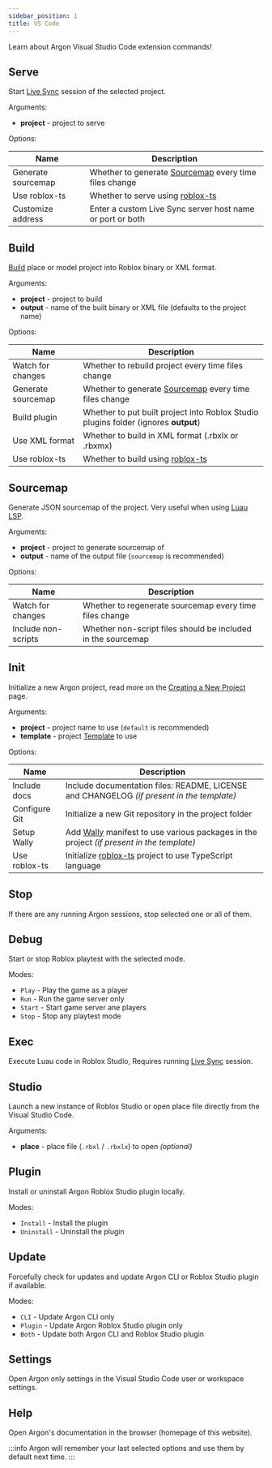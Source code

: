 ```yaml
---
sidebar_position: 1
title: VS Code
---
```


Learn about Argon Visual Studio Code extension commands!

## Serve

Start [Live Sync](../getting-started/common-usage.mdx#live-sync) session of the selected project.

Arguments:

- **project** - project to serve

Options:

| Name               | Description                                                         |
| ------------------ | ------------------------------------------------------------------- |
| Generate sourcemap | Whether to generate [Sourcemap](#sourcemap) every time files change |
| Use roblox-ts      | Whether to serve using [roblox-ts](https://roblox-ts.com/)          |
| Customize address  | Enter a custom Live Sync server host name or port or both           |

## Build

[Build](../getting-started/common-usage.mdx#project-building) place or model project into Roblox binary or XML format.

Arguments:

- **project** - project to build
- **output** - name of the built binary or XML file (defaults to the project name)

Options:

| Name               | Description                                                                         |
| ------------------ | ----------------------------------------------------------------------------------- |
| Watch for changes  | Whether to rebuild project every time files change                                  |
| Generate sourcemap | Whether to generate [Sourcemap](#sourcemap) every time files change                 |
| Build plugin       | Whether to put built project into Roblox Studio plugins folder (ignores **output**) |
| Use XML format     | Whether to build in XML format (.rbxlx or .rbxmx)                                   |
| Use roblox-ts      | Whether to build using [roblox-ts](https://roblox-ts.com/)                          |

## Sourcemap

Generate JSON sourcemap of the project. Very useful when using [Luau LSP](https://github.com/JohnnyMorganz/luau-lsp).

Arguments:

- **project** - project to generate sourcemap of
- **output** - name of the output file (`sourcemap` is recommended)

Options:

| Name                | Description                                                  |
| ------------------- | ------------------------------------------------------------ |
| Watch for changes   | Whether to regenerate sourcemap every time files change      |
| Include non-scripts | Whether non-script files should be included in the sourcemap |

## Init

Initialize a new Argon project, read more on the [Creating a New Project](../getting-started/new-project.mdx) page.

Arguments:

- **project** - project name to use (`default` is recommended)
- **template** - project [Template](../getting-started/new-project.mdx#project-templates) to use

Options:

| Name          | Description                                                                                                    |
| ------------- | -------------------------------------------------------------------------------------------------------------- |
| Include docs  | Include documentation files: README, LICENSE and CHANGELOG _(if present in the template)_                      |
| Configure Git | Initialize a new Git repository in the project folder                                                          |
| Setup Wally   | Add [Wally](https://wally.run/) manifest to use various packages in the project _(if present in the template)_ |
| Use roblox-ts | Initialize [roblox-ts](https://roblox-ts.com/) project to use TypeScript language                              |

## Stop

If there are any running Argon sessions, stop selected one or all of them.

## Debug

Start or stop Roblox playtest with the selected mode.

Modes:

- `Play` - Play the game as a player
- `Run` - Run the game server only
- `Start` - Start game server ane players
- `Stop` - Stop any playtest mode

## Exec

Execute Luau code in Roblox Studio, Requires running [Live Sync](../getting-started/common-usage.mdx#live-sync) session.

## Studio

Launch a new instance of Roblox Studio or open place file directly from the Visual Studio Code.

Arguments:

- **place** - place file (`.rbxl` / `.rbxlx`) to open _(optional)_

## Plugin

Install or uninstall Argon Roblox Studio plugin locally.

Modes:

- `Install` - Install the plugin
- `Uninstall` - Uninstall the plugin

## Update

Forcefully check for updates and update Argon CLI or Roblox Studio plugin if available.

Modes:

- `CLI` - Update Argon CLI only
- `Plugin` - Update Argon Roblox Studio plugin only
- `Both` - Update both Argon CLI and Roblox Studio plugin

## Settings

Open Argon only settings in the Visual Studio Code user or workspace settings.

## Help

Open Argon's documentation in the browser (homepage of this website).

:::info
Argon will remember your last selected options and use them by default next time.
:::
